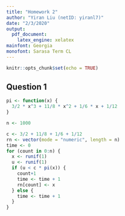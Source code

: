 ```yaml
---
title: "Homework 2"
author: "Yiran Liu (netID: yiranl7)"
date: "2/3/2020"
output:
  pdf_document:
    latex_engine: xelatex
mainfont: Georgia
monofont: Sarasa Term CL
---
```


```r
knitr::opts_chunk$set(echo = TRUE)
```

## Question 1

```r
pi <- function(x) {
  3/2 * x^3 + 11/8 * x^2 + 1/6 * x + 1/12
}

n <- 1000

c <- 3/2 + 11/8 + 1/6 + 1/12
rn <- vector(mode = "numeric", length = n)
time <- 0
for (count in 0:n) {
  x <- runif(1)
  u <- runif(1)
  if (u < c * pi(x)) {
    count+1
    time <- time + 1
    rn[count] <- x
  } else {
    time <- time + 1
  }
}
```